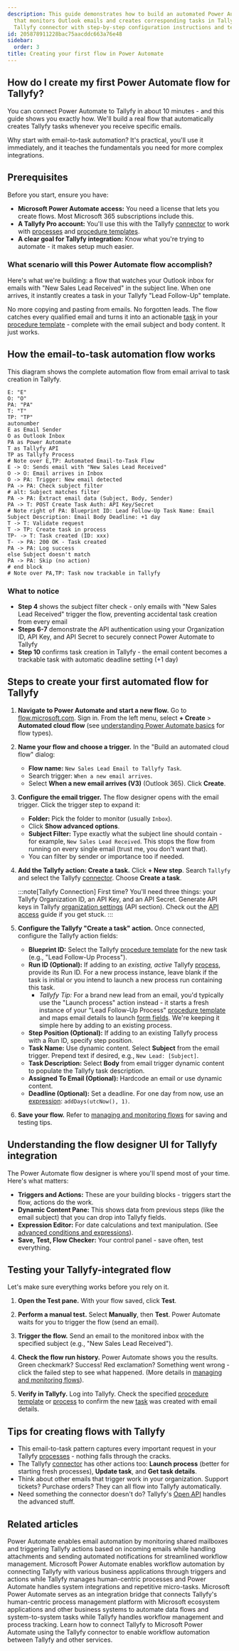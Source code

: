 ```yaml
---
description: This guide demonstrates how to build an automated Power Automate flow
  that monitors Outlook emails and creates corresponding tasks in Tallyfy using the
  Tallyfy connector with step-by-step configuration instructions and testing procedures.
id: 205878911228bac75aacddc663a76e48
sidebar:
  order: 3
title: Creating your first flow in Power Automate
---
```



## How do I create my first Power Automate flow for Tallyfy?

You can connect Power Automate to Tallyfy in about 10 minutes - and this guide shows you exactly how. We'll build a real flow that automatically creates Tallyfy tasks whenever you receive specific emails.

Why start with email-to-task automation? It's practical, you'll use it immediately, and it teaches the fundamentals you need for more complex integrations.

## Prerequisites

Before you start, ensure you have:

*   **Microsoft Power Automate access:** You need a license that lets you create flows. Most Microsoft 365 subscriptions include this.
*   **A Tallyfy Pro account:** You'll use this with the Tallyfy [connector](/products/pro/integrations/middleware/power-automate/how-can-i-integrate-tallyfy-with-microsoft-power-automate/) to work with [processes](/products/pro/tracking-and-tasks/processes/) and [procedure templates](/products/pro/documenting/templates/).
*   **A clear goal for Tallyfy integration:** Know what you're trying to automate - it makes setup much easier.

### What scenario will this Power Automate flow accomplish?

Here's what we're building: a flow that watches your Outlook inbox for emails with "New Sales Lead Received" in the subject line. When one arrives, it instantly creates a task in your Tallyfy "Lead Follow-Up" template.

No more copying and pasting from emails. No forgotten leads. The flow catches every qualified email and turns it into an actionable [task](/products/pro/tracking-and-tasks/tasks/) in your [procedure template](/products/pro/documenting/templates/) - complete with the email subject and body content. It just works.

## How the email-to-task automation flow works

This diagram shows the complete automation flow from email arrival to task creation in Tallyfy.

```d2
E: "E"
O: "O"
PA: "PA"
T: "T"
TP: "TP"
autonumber
E as Email Sender
O as Outlook Inbox
PA as Power Automate
T as Tallyfy API
TP as Tallyfy Process
# Note over E,TP: Automated Email-to-Task Flow
E -> O: Sends email with "New Sales Lead Received"
O -> O: Email arrives in Inbox
O -> PA: Trigger: New email detected
PA -> PA: Check subject filter
# alt: Subject matches filter
PA -> PA: Extract email data (Subject, Body, Sender)
PA -> T: POST Create Task Auth: API Key/Secret
# Note right of PA: Blueprint ID: Lead Follow-Up Task Name: Email Subject Description: Email Body Deadline: +1 day
T -> T: Validate request
T -> TP: Create task in process
TP- -> T: Task created (ID: xxx)
T- -> PA: 200 OK - Task created
PA -> PA: Log success
else Subject doesn't match
PA -> PA: Skip (no action)
# end block
# Note over PA,TP: Task now trackable in Tallyfy
```

### What to notice

- **Step 4** shows the subject filter check - only emails with "New Sales Lead Received" trigger the flow, preventing accidental task creation from every email
- **Steps 6-7** demonstrate the API authentication using your Organization ID, API Key, and API Secret to securely connect Power Automate to Tallyfy
- **Step 10** confirms task creation in Tallyfy - the email content becomes a trackable task with automatic deadline setting (+1 day)

## Steps to create your first automated flow for Tallyfy

<Steps>

1.  **Navigate to Power Automate and start a new flow.**
    Go to [flow.microsoft.com](https://flow.microsoft.com). Sign in. From the left menu, select **+ Create** > **Automated cloud flow** (see [understanding Power Automate basics](/products/pro/integrations/middleware/power-automate/understanding-power-automate-basics/) for flow types).

2.  **Name your flow and choose a trigger.**
    In the "Build an automated cloud flow" dialog:
    *   **Flow name:** `New Sales Lead Email to Tallyfy Task`.
    *   Search trigger: `When a new email arrives`.
    *   Select **When a new email arrives (V3)** (Outlook 365). Click **Create**.



3.  **Configure the email trigger.**
    The flow designer opens with the email trigger. Click the trigger step to expand it:
    *   **Folder:** Pick the folder to monitor (usually `Inbox`).
    *   Click **Show advanced options**.
    *   **Subject Filter:** Type exactly what the subject line should contain - for example, `New Sales Lead Received`. This stops the flow from running on every single email (trust me, you don't want that).
    *   You can filter by sender or importance too if needed.



4.  **Add the Tallyfy action: Create a task.**
    Click **+ New step**. Search `Tallyfy` and select the Tallyfy [connector](/products/pro/integrations/middleware/power-automate/how-can-i-integrate-tallyfy-with-microsoft-power-automate/). Choose **Create a task**.

    :::note[Tallyfy Connection]
    First time? You'll need three things: your Tallyfy Organization ID, an API Key, and an API Secret. Generate API keys in Tallyfy [organization settings](/products/pro/settings/org-settings/) (API section). Check out the [API access](/products/pro/integrations/open-api/) guide if you get stuck.
    :::

5.  **Configure the Tallyfy "Create a task" action.**
    Once connected, configure the Tallyfy action fields:
    *   **Blueprint ID:** Select the Tallyfy [procedure template](/products/pro/documenting/templates/) for the new task (e.g., "Lead Follow-Up Process").
    *   **Run ID (Optional):** If adding to an *existing, active* Tallyfy [process](/products/pro/tracking-and-tasks/processes/), provide its Run ID. For a new process instance, leave blank if the task is initial or you intend to launch a new process run containing this task.
        *   *Tallyfy Tip:* For a brand new lead from an email, you'd typically use the "Launch process" action instead - it starts a fresh instance of your "Lead Follow-Up Process" [procedure template](/products/pro/documenting/templates/) and maps email details to launch [form fields](/products/pro/tracking-and-tasks/tasks/what-are-form-fields-in-tallyfy/). We're keeping it simple here by adding to an existing process.
    *   **Step Position (Optional):** If adding to an existing Tallyfy process with a Run ID, specify step position.
    *   **Task Name:** Use dynamic content. Select **Subject** from the email trigger. Prepend text if desired, e.g., `New Lead: [Subject]`.
    *   **Task Description:** Select **Body** from email trigger dynamic content to populate the Tallyfy task description.
    *   **Assigned To Email (Optional):** Hardcode an email or use dynamic content.
    *   **Deadline (Optional):** Set a deadline. For one day from now, use an [expression](/products/pro/integrations/middleware/power-automate/advanced-conditions-and-expressions/): `addDays(utcNow(), 1)`.



6.  **Save your flow.** Refer to [managing and monitoring flows](/products/pro/integrations/middleware/power-automate/managing-and-monitoring-power-automate-flows/) for saving and testing tips.

</Steps>

## Understanding the flow designer UI for Tallyfy integration

The Power Automate flow designer is where you'll spend most of your time. Here's what matters:
*   **Triggers and Actions:** These are your building blocks - triggers start the flow, actions do the work.
*   **Dynamic Content Pane:** This shows data from previous steps (like the email subject) that you can drop into Tallyfy fields.
*   **Expression Editor:** For date calculations and text manipulation. (See [advanced conditions and expressions](/products/pro/integrations/middleware/power-automate/advanced-conditions-and-expressions/)).
*   **Save, Test, Flow Checker:** Your control panel - save often, test everything.

## Testing your Tallyfy-integrated flow

Let's make sure everything works before you rely on it.

<Steps>

1.  **Open the Test pane.**
    With your flow saved, click **Test**.

2.  **Perform a manual test.**
    Select **Manually**, then **Test**. Power Automate waits for you to trigger the flow (send an email).

3.  **Trigger the flow.**
    Send an email to the monitored inbox with the specified subject (e.g., "New Sales Lead Received").

4.  **Check the flow run history.**
    Power Automate shows you the results. Green checkmark? Success! Red exclamation? Something went wrong - click the failed step to see what happened. (More details in [managing and monitoring flows](/products/pro/integrations/middleware/power-automate/managing-and-monitoring-power-automate-flows/)).



5.  **Verify in Tallyfy.**
    Log into Tallyfy. Check the specified [procedure template](/products/pro/documenting/templates/) or [process](/products/pro/tracking-and-tasks/processes/) to confirm the new [task](/products/pro/tracking-and-tasks/tasks/) was created with email details.

</Steps>

## Tips for creating flows with Tallyfy

*   This email-to-task pattern captures every important request in your Tallyfy [processes](/products/pro/tracking-and-tasks/processes/) - nothing falls through the cracks.
*   The Tallyfy [connector](/products/pro/integrations/middleware/power-automate/how-can-i-integrate-tallyfy-with-microsoft-power-automate/) has other actions too: **Launch process** (better for starting fresh processes), **Update task**, and **Get task details**.
*   Think about other emails that trigger work in your organization. Support tickets? Purchase orders? They can all flow into Tallyfy automatically.
*   Need something the connector doesn't do? Tallyfy's [Open API](/products/pro/integrations/open-api/) handles the advanced stuff.


## Related articles
<CardGrid>
<LinkTitleCard header="<b>Power Automate > Working with email automation in Power Automate</b>" href="/products/pro/integrations/middleware/power-automate/working-with-email-automation-in-power-automate/" > Power Automate enables email automation by monitoring shared mailboxes and triggering Tallyfy actions based on incoming emails while handling attachments and sending automated notifications for streamlined workflow management. </LinkTitleCard>
<LinkTitleCard header="<b>Power Automate > Understanding Power Automate basics</b>" href="/products/pro/integrations/middleware/power-automate/understanding-power-automate-basics/" > Microsoft Power Automate enables workflow automation by connecting Tallyfy with various business applications through triggers and actions while Tallyfy manages human-centric processes and Power Automate handles system integrations and repetitive micro-tasks. </LinkTitleCard>
<LinkTitleCard header="<b>Middleware > Power Automate</b>" href="/products/pro/integrations/middleware/power-automate/" > Microsoft Power Automate serves as an integration bridge that connects Tallyfy's human-centric process management platform with Microsoft ecosystem applications and other business systems to automate data flows and system-to-system tasks while Tallyfy handles workflow management and process tracking. </LinkTitleCard>
<LinkTitleCard header="<b>Power Automate > Connect Tallyfy to Power Automate</b>" href="/products/pro/integrations/middleware/power-automate/how-can-i-integrate-tallyfy-with-microsoft-power-automate/" > Learn how to connect Tallyfy to Microsoft Power Automate using the Tallyfy connector to enable workflow automation between Tallyfy and other services. </LinkTitleCard>
</CardGrid>